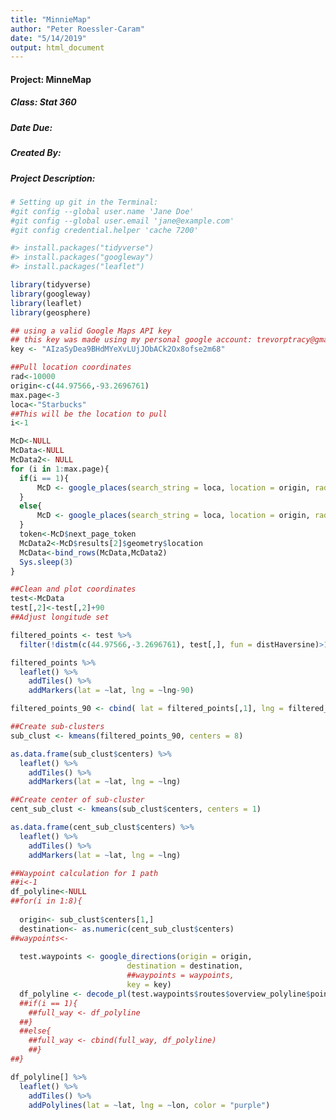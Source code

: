 ```yaml
---
title: "MinnieMap"
author: "Peter Roessler-Caram"
date: "5/14/2019"
output: html_document
---
```


#### Project: MinneMap
##### Class: Stat 360
##### Date Due: 
##### Created By: 
##### Project Description: 

```r
# Setting up git in the Terminal:
#git config --global user.name 'Jane Doe'
#git config --global user.email 'jane@example.com'
#git config credential.helper 'cache 7200'
```

```r
#> install.packages("tidyverse")
#> install.packages("googleway")
#> install.packages("leaflet")

library(tidyverse)
library(googleway)
library(leaflet)
library(geosphere)

## using a valid Google Maps API key
## this key was made using my personal google account: trevorptracy@gmail.com
key <- "AIzaSyDea9BHdMYeXvLUjJObACk2Ox8ofse2m68"

```

```r
##Pull location coordinates
rad<-10000
origin<-c(44.97566,-93.2696761)
max.page<-3
loca<-"Starbucks"
##This will be the location to pull
i<-1

McD<-NULL
McData<-NULL
McData2<- NULL
for (i in 1:max.page){
  if(i == 1){
      McD <- google_places(search_string = loca, location = origin, radius = rad, key = key)
  }
  else{
      McD <- google_places(search_string = loca, location = origin, radius = rad, key = key, page_token = token)
  }
  token<-McD$next_page_token
  McData2<-McD$results[2]$geometry$location
  McData<-bind_rows(McData,McData2)
  Sys.sleep(3)
}
```
```r
##Clean and plot coordinates
test<-McData
test[,2]<-test[,2]+90
##Adjust longitude set

filtered_points <- test %>% 
  filter(!distm(c(44.97566,-3.2696761), test[,], fun = distHaversine)>16100)

filtered_points %>% 
  leaflet() %>%
    addTiles() %>%
    addMarkers(lat = ~lat, lng = ~lng-90)

filtered_points_90 <- cbind( lat = filtered_points[,1], lng = filtered_points[,2]-90)
```

```r
##Create sub-clusters
sub_clust <- kmeans(filtered_points_90, centers = 8)

as.data.frame(sub_clust$centers) %>% 
  leaflet() %>%
    addTiles() %>%
    addMarkers(lat = ~lat, lng = ~lng)

##Create center of sub-cluster
cent_sub_clust <- kmeans(sub_clust$centers, centers = 1)

as.data.frame(cent_sub_clust$centers) %>% 
  leaflet() %>%
    addTiles() %>%
    addMarkers(lat = ~lat, lng = ~lng)
```
```r
##Waypoint calculation for 1 path
##i<-1
df_polyline<-NULL
##for(i in 1:8){
  
  origin<- sub_clust$centers[1,]
  destination<- as.numeric(cent_sub_clust$centers)
##waypoints<-
  
  test.waypoints <- google_directions(origin = origin,
                          destination = destination,
                          ##waypoints = waypoints,
                          key = key)
  df_polyline <- decode_pl(test.waypoints$routes$overview_polyline$points)
  ##if(i == 1){
    ##full_way <- df_polyline
  ##}
  ##else{
    ##full_way <- cbind(full_way, df_polyline)
    ##}
##}
```
```r
df_polyline[] %>% 
  leaflet() %>%
    addTiles() %>%
    addPolylines(lat = ~lat, lng = ~lon, color = "purple")
```











